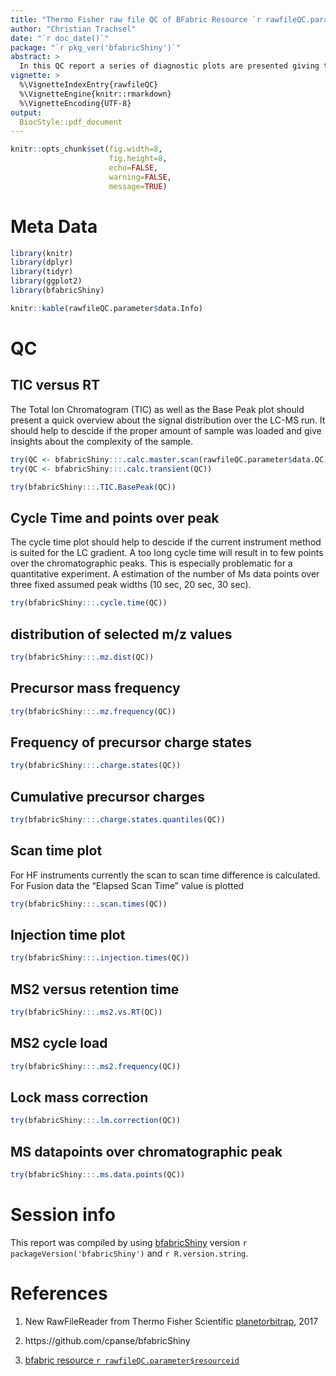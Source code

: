 ```yaml
---
title: "Thermo Fisher raw file QC of BFabric Resource `r rawfileQC.parameter$resourceid`"
author: "Christian Trachsel"
date: "`r doc_date()`"
package: "`r pkg_ver('bfabricShiny')`"
abstract: >
  In this QC report a series of diagnostic plots are presented giving the reader a detailed overview of the raw file which was analyzed. This report should facitlitate the optimization of instrument methods or throubleshooting in case the results of a measurement are not as expecte. The report is focusing on MS parameters only. No direct chromatographic information is implemented as of today.
vignette: >
  %\VignetteIndexEntry{rawfileQC}
  %\VignetteEngine{knitr::rmarkdown}
  %\VignetteEncoding{UTF-8}
output: 
  BiocStyle::pdf_document
---
```


```r
knitr::opts_chunk$set(fig.width=8,
                      fig.height=8,
                      echo=FALSE,
                      warning=FALSE, 
                      message=TRUE)
```

\newpage

# Meta Data

```r
library(knitr)
library(dplyr)
library(tidyr)
library(ggplot2)
library(bfabricShiny)

knitr::kable(rawfileQC.parameter$data.Info)
```

\newpage

# QC

## TIC versus RT
The Total Ion Chromatogram (TIC) as well as the Base Peak plot should present a quick overview about the signal distribution over the LC-MS run. It should help to descide if the proper amount of sample was loaded and give insights about the complexity of the sample.

```r
try(QC <- bfabricShiny:::.calc.master.scan(rawfileQC.parameter$data.QC))
try(QC <- bfabricShiny:::.calc.transient(QC))
```

```r
try(bfabricShiny:::.TIC.BasePeak(QC))

```

\newpage

## Cycle Time and points over peak

The cycle time plot should help to descide if the current instrument method is suited for the LC gradient. A too long cycle time will result in to few points over the chromatographic peaks. This is especially problematic for a quantitative experiment. A estimation of the number of Ms data points over three fixed assumed peak widths (10 sec, 20 sec, 30 sec). 

```r
try(bfabricShiny:::.cycle.time(QC))
```

\newpage

## distribution of selected m/z values

```r
try(bfabricShiny:::.mz.dist(QC))
```

\newpage

## Precursor mass frequency

```r
try(bfabricShiny:::.mz.frequency(QC))
```

\newpage

## Frequency of precursor charge states

```r
try(bfabricShiny:::.charge.states(QC))
```

\newpage

## Cumulative precursor charges

```r
try(bfabricShiny:::.charge.states.quantiles(QC))
```

\newpage

## Scan time plot

For HF instruments currently the scan to scan time difference is calculated. For Fusion data the "Elapsed Scan Time" value is 
plotted

```r

try(bfabricShiny:::.scan.times(QC))

```

\newpage

## Injection time plot

```r

try(bfabricShiny:::.injection.times(QC))
```

\newpage

## MS2 versus retention time

```r

try(bfabricShiny:::.ms2.vs.RT(QC))
```

\newpage

## MS2 cycle load

```r

try(bfabricShiny:::.ms2.frequency(QC))

```

\newpage

## Lock mass correction

```r

try(bfabricShiny:::.lm.correction(QC))

```

\newpage

## MS datapoints over chromatographic peak

```r

try(bfabricShiny:::.ms.data.points(QC))
```

\newpage

# Session info

This report was compiled by using [bfabricShiny](https://github.com/cpanse/bfabricShiny) version `r packageVersion('bfabricShiny')` and `r R.version.string`.

# References

1. New RawFileReader from Thermo Fisher Scientific [planetorbitrap](http://planetorbitrap.com/rawfilereader#.WdOKzIqLnmG), 2017

2. https://github.com/cpanse/bfabricShiny
 
3. [bfabric resource `r rawfileQC.parameter$resourceid`](https://fgcz-bfabric.uzh.ch/bfabric/userlab/show-resource.html?resourceId=`r rawfileQC.parameter$resourceid`)


